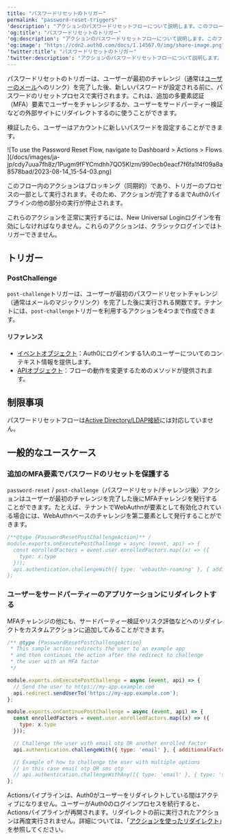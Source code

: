 ```yaml
---
title: "パスワードリセットのトリガー"
permalink: "password-reset-triggers"
'description': "アクションのパスワードリセットフローについて説明します。このフローはユーザーが最初のチャレンジを完了した後、ユーザーがパスワードを設定する前に実行されます。"
'og:title': "パスワードリセットのトリガー"
'og:description': "アクションのパスワードリセットフローについて説明します。このフローはユーザーが最初のチャレンジを完了した後、ユーザーがパスワードを設定する前に実行されます。"
'og:image': "https://cdn2.auth0.com/docs/1.14567.0/img/share-image.png"
'twitter:title': "パスワードリセットのトリガー"
'twitter:description': "アクションのパスワードリセットフローについて説明します。このフローはユーザーが最初のチャレンジを完了した後、ユーザーがパスワードを設定する前に実行されます。"
---
```


パスワードリセットのトリガーは、ユーザーが最初のチャレンジ（通常は[ユーザーのメール](/docs/ja-jp/secure/multi-factor-authentication/authenticate-using-ropg-flow-with-mfa/enroll-and-challenge-email-authenticators)へのリンク）を完了した後、新しいパスワードが設定される前に、パスワードのリセットプロセスで実行されます。これは、追加の多要素認証（<Tooltip data-tooltip-id="react-containers-DefinitionTooltip-0" href="/docs/ja-jp/glossary?term=multifactor-authentication" tip="多要素認証（MFA）: ユーザー名とパスワードに加えて、SMS経由のコードなどの要素を使用するユーザー認証プロセス。" cta="用語集の表示">MFA</Tooltip>）要素でユーザーをチャレンジするか、ユーザーをサードパーティー検証などの外部サイトにリダイレクトするのに使うことができます。

検証したら、ユーザーはアカウントに新しいパスワードを設定することができます。

<Frame>![To use the Password Reset Flow, navigate to Dashboard > Actions > Flows ](/docs/images/ja-jp/cdy7uua7fh8z/1Pugm9fFYCmdhh7QO5Klzm/990ecb0eacf7f6fa1f4f09a8a8578bad/2023-08-14_15-54-03.png)</Frame>

このフロー内のアクションはブロッキング（同期的）であり、トリガーのプロセスの一部として実行されます。そのため、アクションが完了するまでAuth0パイプラインの他の部分の実行が停止されます。

<Callout icon="file-lines" color="#0EA5E9" iconType="regular">

これらのアクションを正常に実行するには、New Universal Loginログインを有効にしなければなりません。これらのアクションは、クラシックログインではトリガーできません。

</Callout>

## トリガー

### PostChallenge

`post-challenge`トリガーは、ユーザーが最初のパスワードリセットチャレンジ（通常はメールのマジックリンク）を完了した後に実行される関数です。テナントには、`post-challenge`トリガーを利用するアクションを4つまで作成できます。

#### リファレンス

* [イベントオブジェクト](/docs/ja-jp/customize/actions/explore-triggers/password-reset-triggers/post-challenge-trigger/post-challenge-event-object)：Auth0にログインする1人のユーザーについてのコンテキスト情報を提供します。
* [APIオブジェクト](/docs/ja-jp/customize/actions/explore-triggers/password-reset-triggers/post-challenge-trigger/post-challenge-api-object)：フローの動作を変更するためのメソッドが提供されます。

## 制限事項

パスワードリセットフローは[Active Directory/LDAP接続](/docs/ja-jp/authenticate/identity-providers/enterprise-identity-providers/active-directory-ldap)には対応していません。

## 一般的なユースケース

### 追加のMFA要素でパスワードのリセットを保護する

`password-reset` / `post-challenge`（パスワードリセット/チャレンジ後）アクションはユーザーが最初のチャレンジを完了した後にMFAチャレンジを発行することができます。たとえば、テナントでWebAuthnが要素として有効化されている場合には、WebAuthnベースのチャレンジを第二要素として発行することができます。

```javascript lines
/**@type {PasswordResetPostChallengeAction}** /
module.exports.onExecutePostChallenge = async (event, api) => {
  const enrolledFactors = event.user.enrolledFactors.map((x) => ({
    type: x.type
  }));
  api.authentication.challengeWith({ type: 'webauthn-roaming' }, { additionalFactors: enrolledFactors });
};
```

### ユーザーをサードパーティーのアプリケーションにリダイレクトする

MFAチャレンジの他にも、サードパーティー検証やリスク評価などへのリダイレクトをカスタムアクションに追加してみることができます。

```javascript lines
/** @type {PasswordResetPostChallengeAction}
 * This sample action redirects the user to an example app
 * and then continues the action after the redirect to challenge
 * the user with an MFA factor
 */

module.exports.onExecutePostChallenge = async (event, api) => {
  // Send the user to https://my-app.example.com
  api.redirect.sendUserTo('https://my-app.example.com');
};

module.exports.onContinuePostChallenge = async (event, api) => {
  const enrolledFactors = event.user.enrolledFactors.map((x) => ({
    type: x.type
  }));

  // Challenge the user with email otp OR another enrolled factor
  api.authentication.challengeWith({ type: 'email' }, { additionalFactors: enrolledFactors });

  // Example of how to challenge the user with multiple options
  // in this case email otp OR sms otp
  // api.authentication.challengeWithAny([{ type: 'email' }, { type: 'sms' }]);
};
```

Actionsパイプラインは、Auth0がユーザーをリダイレクトしている間はアクティブになりません。ユーザーがAuth0のログインプロセスを続行すると、Actionsパイプラインが再開されます。リダイレクトの前に実行されたアクションは再度実行されません。詳細については、「[アクションを使ったリダイレクト](/docs/ja-jp/customize/actions/explore-triggers/signup-and-login-triggers/login-trigger/redirect-with-actions)」を参照してください。
